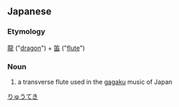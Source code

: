 ==Japanese==
{{ja-kanjitab|りゅう|てき|yomi=o}}

===Etymology===
[[龍]] ("[[dragon]]") + [[笛]] ("[[flute]]")

===Noun===
{{ja-noun|りゅうてき}}

# a transverse flute used in the [[gagaku]] music of Japan

[[Category:ja:Musical instruments|りゅうてき]]